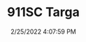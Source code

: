 ---
width: 2000
height: 1333
title: 911SC Targa
description: Very rare color on this SC
date: 2/25/2022 4:07:59 PM
cameraMake: Sony
cameraModel: ILCE-7M3
lens: FE 35mm F1.4 GM
settingsfStop: f/1.4
settingsISO: ISO 100
settingsShutter: 1/800
settingsFocalLength: 35 mm
---